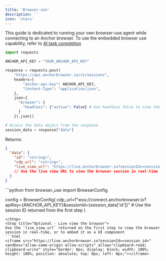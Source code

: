 ```yaml
---
title: 'Browser-use'
description: ''
icon: 'stars'
---
```


<Note>This guide is dedicated to running your own browser-use agent while connecting to an Anchor browser. To use the embedded browser use capability, refer to [AI task completion](/advanced/ai-task-completion)</Note>

<Steps>
<Step title="Step one - Create an Anchor browser session">

```python
import requests

ANCHOR_API_KEY = "YOUR_ANCHOR_API_KEY"

response = requests.post(
    "https://api.anchorbrowser.io/v1/sessions",
    headers={
        "anchor-api-key": ANCHOR_API_KEY,
        "Content-Type": "application/json",
    },
    json={
      "browser": {
        "headless": {"active": False} # Use headless false to view the browser when combining with browser-use
      }
    }).json()

# Access the data object from the response
session_data = response["data"]
```

Returns:
```json
{
  "data": {
    "id": "<string>",
    "cdp_url": "<string>",
    "live_view_url": "https://live.anchorbrowser.io?sessionId=<session_id>"
    // Use the live view URL to view the browser session in real-time
  }
}
```
</Step>
<Step title="Point browser-use to the Anchor browser instance">
```python
from browser_use import BrowserConfig

config = BrowserConfig(
    cdp_url=f"wss://connect.anchorbrowser.io?apiKey={ANCHOR_API_KEY}&sessionId={session_data['id']}"
    # Use the session ID returned from the first step
)
```
</Step>
<Step title="Optional - Live view the browser">
Use the `live_view_url` returned on the first step to view the browser session in real-time, or to embed it as a UI component
```html
<iframe src="https://live.anchorbrowser.io?sessionId=<session_id>" sandbox="allow-same-origin allow-scripts" allow="clipboard-read; clipboard-write" style="border: 0px; display: block; width: 100%; height: 100%; position: absolute; top: 0px; left: 0px;"></iframe>
```
</Step>
</Steps>